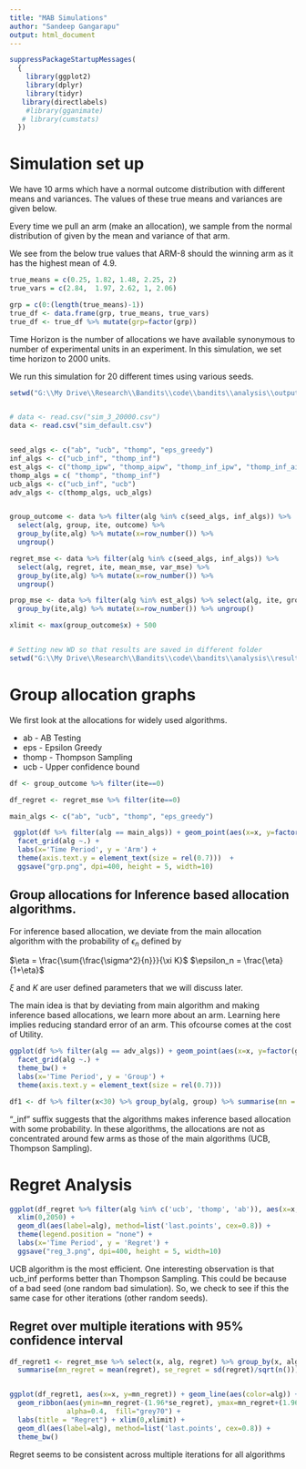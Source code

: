 ```yaml
---
title: "MAB Simulations"
author: "Sandeep Gangarapu"
output: html_document
---
```

  
  
```r
suppressPackageStartupMessages(
  {
    library(ggplot2)
    library(dplyr)
    library(tidyr)
   library(directlabels)
    #library(gganimate)
   # library(cumstats)
  })
```

# Simulation set up

We have 10 arms which have a normal outcome distribution with different means and variances. The values of these true means and variances are given below.

Every time we pull an arm (make an allocation), we sample from the normal distribution of given by the mean and variance of that arm.

We see from the below true values that ARM-8 should the winning arm as it has the highest mean of 4.9.



```r


true_means = c(0.25, 1.82, 1.48, 2.25, 2)
true_vars = c(2.84,  1.97, 2.62, 1, 2.06)

grp = c(0:(length(true_means)-1))
true_df <- data.frame(grp, true_means, true_vars)
true_df <- true_df %>% mutate(grp=factor(grp))

```

Time Horizon is the number of allocations we have available synonymous to number of experimental units in an experiment. 
In this simulation, we set time horizon to 2000 units.

We run this simulation for 20 different times using various seeds.



```r
setwd("G:\\My Drive\\Research\\Bandits\\code\\bandits\\analysis\\output")


# data <- read.csv("sim_3_20000.csv")
data <- read.csv("sim_default.csv")


seed_algs <- c("ab", "ucb", "thomp", "eps_greedy")
inf_algs <- c("ucb_inf", "thomp_inf")
est_algs <- c("thomp_ipw", "thomp_aipw", "thomp_inf_ipw", "thomp_inf_aipw")
thomp_algs = c( "thomp", "thomp_inf")
ucb_algs <- c("ucb_inf", "ucb")
adv_algs <- c(thomp_algs, ucb_algs)


group_outcome <- data %>% filter(alg %in% c(seed_algs, inf_algs)) %>%
  select(alg, group, ite, outcome) %>%
  group_by(ite,alg) %>% mutate(x=row_number()) %>%
  ungroup()

regret_mse <- data %>% filter(alg %in% c(seed_algs, inf_algs)) %>%
  select(alg, regret, ite, mean_mse, var_mse) %>%
  group_by(ite,alg) %>% mutate(x=row_number()) %>%
  ungroup()

prop_mse <- data %>% filter(alg %in% est_algs) %>% select(alg, ite, group, mse, mean_est) %>% 
  group_by(ite,alg) %>% mutate(x=row_number()) %>% ungroup()

xlimit <- max(group_outcome$x) + 500


# Setting new WD so that results are saved in different folder
setwd("G:\\My Drive\\Research\\Bandits\\code\\bandits\\analysis\\results")


```

# Group allocation graphs


We first look at the allocations for widely used algorithms.

* ab - AB Testing
* eps - Epsilon Greedy
* thomp - Thompson Sampling
* ucb - Upper confidence bound


```r

df <- group_outcome %>% filter(ite==0) 

df_regret <- regret_mse %>% filter(ite==0)

main_algs <- c("ab", "ucb", "thomp", "eps_greedy")

 ggplot(df %>% filter(alg == main_algs)) + geom_point(aes(x=x, y=factor(group)), shape=1, alpha=0.6) +
  facet_grid(alg ~.) +
  labs(x='Time Period', y = 'Arm') +
  theme(axis.text.y = element_text(size = rel(0.7)))  +
  ggsave("grp.png", dpi=400, height = 5, width=10)


```


## Group allocations for Inference based allocation algorithms.

For inference based allocation, we deviate from the main allocation algorithm with the probability of $\epsilon_n$ defined by


$\eta = \frac{\sum{\frac{\sigma^2}{n}}}{\xi K}$
  $\epsilon_n = \frac{\eta}{1+\eta}$
  
  $\xi$ and $K$ are user defined parameters that we will discuss later.

The main idea is that by deviating from main algorithm and making inference based allocations, we learn more about an arm. Learning here implies reducing standard error of an arm. This ofcourse comes at the cost of Utility.


```r


ggplot(df %>% filter(alg == adv_algs)) + geom_point(aes(x=x, y=factor(group)), shape=1, alpha=0.6) +
  facet_grid(alg ~.) +
  theme_bw() +
  labs(x='Time Period', y = 'Group') +
  theme(axis.text.y = element_text(size = rel(0.7))) 

df1 <- df %>% filter(x<30) %>% group_by(alg, group) %>% summarise(mn = mean(outcome))

```


"_inf" suffix suggests that the algorithms makes inference based allocation with some probability. In these algorithms, the allocations are not as concentrated around few arms as those of the main algorithms (UCB, Thompson Sampling).



# Regret Analysis


```r
ggplot(df_regret %>% filter(alg %in% c('ucb', 'thomp', 'ab')), aes(x=x, y=regret)) + geom_line(aes(color=alg)) +
  xlim(0,2050) +
  geom_dl(aes(label=alg), method=list('last.points', cex=0.8)) +
  theme(legend.position = "none") + 
  labs(x='Time Period', y = 'Regret') +
  ggsave("reg_3.png", dpi=400, height = 5, width=10)

```

UCB algorithm is the most efficient. One interesting observation is that ucb_inf performs better than Thompson Sampling. This could be because of a bad seed (one random bad simulation). So, we check to see if this the same case for other iterations (other random seeds).




## Regret over multiple iterations with 95% confidence interval

```r

df_regret1 <- regret_mse %>% select(x, alg, regret) %>% group_by(x, alg) %>% 
  summarise(mn_regret = mean(regret), se_regret = sd(regret)/sqrt(n()))


ggplot(df_regret1, aes(x=x, y=mn_regret)) + geom_line(aes(color=alg)) +
  geom_ribbon(aes(ymin=mn_regret-(1.96*se_regret), ymax=mn_regret+(1.96*se_regret)), 
              alpha=0.4,  fill="grey70") +
  labs(title = "Regret") + xlim(0,xlimit) +
  geom_dl(aes(label=alg), method=list('last.points', cex=0.8)) +
  theme_bw() 

```


Regret seems to be consistent across multiple iterations for all algorithms


